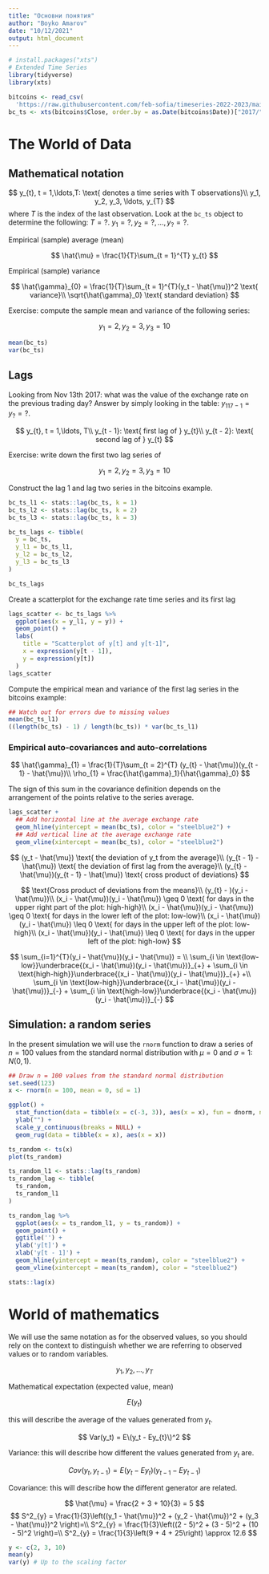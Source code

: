 ```yaml
---
title: "Основни понятия"
author: "Boyko Amarov"
date: "10/12/2021"
output: html_document
---
```


```r
# install.packages("xts")
# Extended Time Series
library(tidyverse)
library(xts)

bitcoins <- read_csv(
  'https://raw.githubusercontent.com/feb-sofia/timeseries-2022-2023/main/data/bitcoins.csv')
bc_ts <- xts(bitcoins$Close, order.by = as.Date(bitcoins$Date))["2017/"]
```

# The World of Data

## Mathematical notation

$$
y_{t}, t = 1,\ldots,T: \text{ denotes a time series with T observations}\\
y_1, y_2, y_3, \ldots, y_{T}
$$
where $T$ is the index of the last observation. Look at the `bc_ts` object to determine the following:  $T = ?$. $y_1 = ?, y_2 = ?, \ldots, y_{?} = ?$.


Empirical (sample) average (mean)

$$
\hat{\mu} = \frac{1}{T}\sum_{t = 1}^{T} y_{t}
$$

Empirical (sample) variance

$$
\hat{\gamma}_{0} = \frac{1}{T}\sum_{t = 1}^{T}(y_t - \hat{\mu})^2 \text{ variance}\\
\sqrt{\hat{\gamma}_0} \text{ standard deviation}
$$

Exercise: compute the sample mean and variance of the following series:

$$
y_1 = 2, y_2 = 3, y_3 = 10
$$


```r
mean(bc_ts)
var(bc_ts)
```

## Lags

Looking from Nov 13th 2017: what was the value of the exchange rate on the previous trading day? Answer
by simply looking in the table: $y_{117 - 1} = y_{?} = ?$.

$$
y_{t}, t = 1,\ldots, T\\
y_{t - 1}: \text{ first lag of } y_{t}\\
y_{t - 2}: \text{ second lag of } y_{t}
$$

Exercise: write down the first two lag series of

$$
y_1 = 2, y_2 = 3, y_3 = 10
$$

Construct the lag 1 and lag two series in the bitcoins example.

```r
bc_ts_l1 <- stats::lag(bc_ts, k = 1)
bc_ts_l2 <- stats::lag(bc_ts, k = 2)
bc_ts_l3 <- stats::lag(bc_ts, k = 3)

bc_ts_lags <- tibble(
  y = bc_ts,
  y_l1 = bc_ts_l1,
  y_l2 = bc_ts_l2,
  y_l3 = bc_ts_l3
)

bc_ts_lags
```

Create a scatterplot for the exchange rate time series and its first lag

```r
lags_scatter <- bc_ts_lags %>%
  ggplot(aes(x = y_l1, y = y)) +
  geom_point() +
  labs(
    title = "Scatterplot of y[t] and y[t-1]",
    x = expression(y[t - 1]),
    y = expression(y[t])
  )
lags_scatter
```

Compute the empirical mean and variance of the first lag series in the bitcoins example:

```r
## Watch out for errors due to missing values
mean(bc_ts_l1)
((length(bc_ts) - 1) / length(bc_ts)) * var(bc_ts_l1)
```

### Empirical auto-covariances and auto-correlations

$$
\hat{\gamma}_{1} = \frac{1}{T}\sum_{t = 2}^{T} (y_{t} - \hat{\mu})(y_{t - 1} - \hat{\mu})\\
\rho_{1} = \frac{\hat{\gamma}_1}{\hat{\gamma}_0}
$$

The sign of this sum in the covariance definition depends on the arrangement of the points relative to the
series average.

```r
lags_scatter +
  ## Add horizontal line at the average exchange rate
  geom_hline(yintercept = mean(bc_ts), color = "steelblue2") +
  ## Add vertical line at the average exchange rate
  geom_vline(xintercept = mean(bc_ts), color = "steelblue2")
```

$$
(y_t - \hat{\mu}) \text{ the deviation of y_t from the average}\\
(y_{t - 1} - \hat{\mu}) \text{ the deviation of first lag from the average}\\
(y_{t} - \hat{\mu})(y_{t - 1} - \hat{\mu}) \text{ cross product of deviations}
$$

$$
\text{Cross product of deviations from the means}\\
(y_{t} - )(y_i - \hat{\mu})\\
(x_i - \hat{\mu})(y_i - \hat{\mu}) \geq 0 \text{ for days in the upper right part of the plot: high-high}\\
(x_i - \hat{\mu})(y_i - \hat{\mu}) \geq 0 \text{ for days in the lower left of the plot: low-low}\\
(x_i - \hat{\mu})(y_i - \hat{\mu}) \leq 0 \text{ for days in the upper left of the plot: low-high}\\
(x_i - \hat{\mu})(y_i - \hat{\mu}) \leq 0 \text{ for days in the upper left of the plot: high-low}
$$

$$
\sum_{i=1}^{T}(y_i - \hat{\mu})(y_i - \hat{\mu}) = \\
\sum_{i \in \text{low-low}}\underbrace{(x_i - \hat{\mu})(y_i - \hat{\mu})}_{+} +
\sum_{i \in \text{high-high}}\underbrace{(x_i - \hat{\mu})(y_i - \hat{\mu})}_{+} +\\
\sum_{i \in \text{low-high}}\underbrace{(x_i - \hat{\mu})(y_i - \hat{\mu})}_{-} +
\sum_{i \in \text{high-low}}\underbrace{(x_i - \hat{\mu})(y_i - \hat{\mu})}_{-}
$$

## Simulation: a random series

In the present simulation we will use the `rnorm` function to draw a series of $n = 100$ values from the standard normal distribution
with $\mu = 0$ and $\sigma = 1$: $N(0, 1)$.

```r
## Draw n = 100 values from the standard normal distribution
set.seed(123)
x <- rnorm(n = 100, mean = 0, sd = 1)

ggplot() +
  stat_function(data = tibble(x = c(-3, 3)), aes(x = x), fun = dnorm, n = 101, args = list(mean = 0, sd = 1)) +
  ylab("") +
  scale_y_continuous(breaks = NULL) +
  geom_rug(data = tibble(x = x), aes(x = x))
```

```r
ts_random <- ts(x)
plot(ts_random)
```


```r
ts_random_l1 <- stats::lag(ts_random)
ts_random_lag <- tibble(
  ts_random,
  ts_random_l1
)

ts_random_lag %>%
  ggplot(aes(x = ts_random_l1, y = ts_random)) +
  geom_point() +
  ggtitle('') +
  ylab('y[t]') +
  xlab('y[t - 1]') +
  geom_hline(yintercept = mean(ts_random), color = "steelblue2") +
  geom_vline(xintercept = mean(ts_random), color = "steelblue2")
```

```r
stats::lag(x)
```

# World of mathematics

We will use the same notation as for the observed values, so you should rely on the context to
distinguish whether we are referring to observed values or to random variables.

$$
y_1, y_2, \ldots, y_T
$$

Mathematical expectation (expected value, mean)

$$
E(y_t)
$$

this will describe the average of the values generated from $y_t$.

$$
Var(y_t) = E\(y_t - Ey_{t}\)^2
$$

Variance: this will describe how different the values generated from $y_t$ are.

$$
Cov(y_t, y_{t - 1}) = E(y_{t} - Ey_{t})(y_{t - 1} - Ey_{t - 1})
$$

Covariance: this will describe how the different generator are related.


$$
\hat{\mu} = \frac{2 + 3 + 10}{3} = 5
$$
$$
S^2_{y} = \frac{1}{3}\left((y_1 - \hat{\mu})^2 + (y_2 - \hat{\mu})^2 + (y_3 - \hat{\mu})^2 \right)=\\
S^2_{y} = \frac{1}{3}\left((2 - 5)^2 + (3 - 5)^2 + (10 - 5)^2 \right)=\\
S^2_{y} = \frac{1}{3}\left(9 + 4 + 25\right) \approx 12.6
$$

```r
y <- c(2, 3, 10)
mean(y)
var(y) # Up to the scaling factor
```

